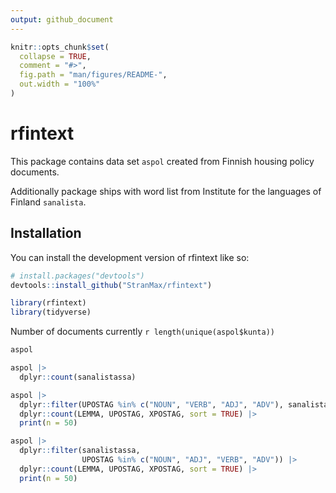 ```yaml
---
output: github_document
---
```


<!-- README.md is generated from README.Rmd. Please edit that file -->

```r
knitr::opts_chunk$set(
  collapse = TRUE,
  comment = "#>",
  fig.path = "man/figures/README-",
  out.width = "100%"
)
```

# rfintext

<!-- badges: start -->
<!-- badges: end -->

This package contains data set `aspol` created from Finnish
housing policy documents.

Additionally package ships with word list from Institute for the languages of
Finland `sanalista`.

## Installation

You can install the development version of rfintext like so:

``` r
# install.packages("devtools")
devtools::install_github("StranMax/rfintext")
```


```r
library(rfintext)
library(tidyverse)
```

Number of documents currently `r length(unique(aspol$kunta))`

```r
aspol
```

```r
aspol |>
  dplyr::count(sanalistassa)
```

```r
aspol |>
  dplyr::filter(UPOSTAG %in% c("NOUN", "VERB", "ADJ", "ADV"), sanalistassa == FALSE) |>
  dplyr::count(LEMMA, UPOSTAG, XPOSTAG, sort = TRUE) |>
  print(n = 50)
```


```r
aspol |>
  dplyr::filter(sanalistassa,
                UPOSTAG %in% c("NOUN", "ADJ", "VERB", "ADV")) |>
  dplyr::count(LEMMA, UPOSTAG, XPOSTAG, sort = TRUE) |>
  print(n = 50)
```

